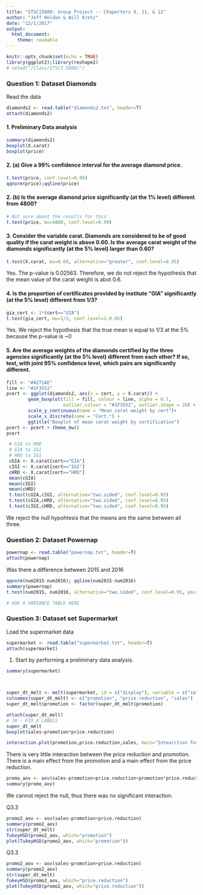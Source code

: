```yaml
---
title: "STSCI5080: Group Project -- Chaperters 9, 11, & 12"
author: "Jeff Holden & Will Kretz"
date: "12/1/2017"
output:
  html_document:
    theme: readable
---
```


```r
knitr::opts_chunk$set(echo = TRUE)
library(ggplot2);library(reshape2)
# setwd("/Class/STSCI 5080/")
```

### Question 1: Dataset Diamonds

Read the data 

```r
diamonds2 <- read.table("diamonds2.txt", header=T)
attach(diamonds2)
```

#### 1. Preliminary Data analysis

```r
summary(diamonds2)
boxplot(X.carat)
boxplot(price)
```

#### 2. (a) Give a 99% confidence interval for the average diamond price.

```r
t.test(price, conf.level=0.99)
qqnorm(price);qqline(price) 

```
#### 2. (b) Is the average diamond price significantly (at the 1% level) different from 4800?

```r
# Not sure about the results for this
t.test(price, mu=4800, conf.level=0.99)

```

#### 3. Consider the variable carat. Diamonds are considered to be of good quality if the carat weight is above 0.60. Is the average carat weight of the diamonds significantly (at the 5% level) larger than 0.60?

```r
t.test(X.carat, mu=0.60, alternative="greater", conf.level=0.95)

```
Yes. The p-value is 0.02563. Therefore, we do not reject the hypothesis that the mean value of the carat weight is abot 0.6.

#### 4. Is the proportion of certificates provided by institute “GIA” significantly (at the 5% level) different from 1/3?

```r
gia_cert <- 1*(cert=="GIA")
t.test(gia_cert, mu=1/3, conf.level=1-0.05)
```

Yes. We reject the hypothesis that the true mean is equal to 1/3 at the 5% because the p-value is ~0

#### 5. Are the average weights of the diamonds certified by the three agencies significantly (at the 5% level) different from each other? If so, test, with joint 95% confidence level, which pairs are significantly different.

```r
fill <- "#4271AE"
line <- "#1F3552"
pcert <- ggplot(diamonds2, aes(x = cert, y = X.carat)) +
        geom_boxplot(fill = fill, colour = line, alpha = 0.7,
                     outlier.colour = "#1F3552", outlier.shape = 20) +
        scale_y_continuous(name = "Mean carat weight by cert")+
        scale_x_discrete(name = "Cert.") +
        ggtitle("Boxplot of mean carat weight by certification")
pcert <- pcert + theme_bw()
pcert
```

```r
 # GIA to HRD
 # GIA to IGI
 # HRD to IGI
 cGIA <- X.carat[cert=="GIA"]
 cIGI <- X.carat[cert=="IGI"]
 cHRD <- X.carat[cert=="HRD"]
 mean(cGIA)
 mean(cIGI)
 mean(cHRD)
 t.test(cGIA,cIGI, alternative="two.sided", conf.level=0.95)
 t.test(cGIA,cHRD, alternative="two.sided", conf.level=0.95)
 t.test(cIGI,cHRD, alternative="two.sided", conf.level=0.95)
```

We reject the null hypohtesis that the means are the same between all three.


### Question 2: Dataset Powernap

```r
powernap <- read.table("powernap.txt", header=T)
attach(powernap)
```

Was there a difference between 2015 and 2016

```r
qqnorm(num2015-num2016); qqline(num2015-num2016)
summary(powernap)
t.test(num2015, num2016, alternative="two.sided", conf.level=0.95, paired=T) # comment on choice paired=T

# ADD A VARIANCE TABLE HERE

```

### Question 3: Dataset set Supermarket

Load the supermarket data
```r
supermarket <- read.table("supermarket.txt", header=T)
attach(supermarket)
```

1. Start by performing a preliminary data analysis.


```r
summary(supermarket)



super_dt_melt <- melt(supermarket, id = c("display"), variable = c("sales"))
colnames(super_dt_melt) <- c("promotion", "price.reduction", "sales")
super_dt_melt$promotion <- factor(super_dt_melt$promotion)

attach(super_dt_melt)
# JH - FIX X LABELS
super_dt_melt
boxplot(sales~promotion*price.reduction)
```

```r
interaction.plot(promotion,price.reduction,sales, main="Intearction for Supermarket Soda Sales")

```
There is very little interaction between the price reduction and promotion. There is a main effect from the promotion and a main effect from the price reduction.

```r
promo_aov <- aov(sales~promotion+price.reduction+promotion*price.reduction)
summary(promo_aov)
```
We cannot reject the null, thus there was no significant interaction.

Q3.3

```r
promo2_aov <- aov(sales~promotion+price.reduction)
summary(promo2_aov)
str(super_dt_melt)
TukeyHSD(promo2_aov, which="promotion")
plot(TukeyHSD(promo2_aov, which="promotion"))
```

Q3.3

```r
promo2_aov <- aov(sales~promotion+price.reduction)
summary(promo2_aov)
str(super_dt_melt)
TukeyHSD(promo2_aov, which="price.reduction")
plot(TukeyHSD(promo2_aov, which="price.reduction"))
```
